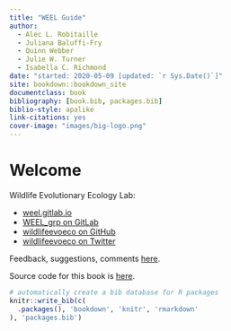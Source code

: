 ```yaml
--- 
title: "WEEL Guide"
author:
  - Alec L. Robitaille
  - Juliana Baluffi-Fry
  - Quinn Webber
  - Julie W. Turner
  - Isabella C. Richmond
date: "started: 2020-05-09 [updated: `r Sys.Date()`]"
site: bookdown::bookdown_site
documentclass: book
bibliography: [book.bib, packages.bib]
biblio-style: apalike
link-citations: yes
cover-image: "images/big-logo.png"
---
```



# Welcome

Wildlife Evolutionary Ecology Lab: 


* [weel.gitlab.io](https://weel.gitlab.io/)
* [WEEL_grp on GitLab](https://gitlab.com/WEEL_grp)
* [wildlifeevoeco on GitHub](https://github.com/wildlifeevoeco/)
* [wildlifeevoeco on Twitter](https://twitter.com/wildlifeevoeco)


Feedback, suggestions, comments [here](https://gitlab.com/weel/guide/-/issues). 

Source code for this book is [here](https://gitlab.com/weel/guide). 


```r
# automatically create a bib database for R packages
knitr::write_bib(c(
  .packages(), 'bookdown', 'knitr', 'rmarkdown'
), 'packages.bib')
```

